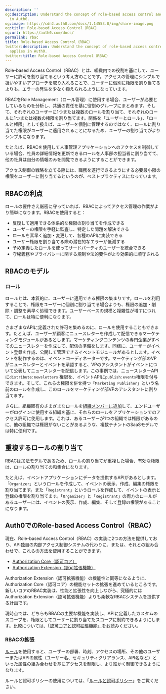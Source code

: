 ```yaml
---
description: ''
og:description: Understand the concept of role-based access control and how it applies
  in Auth0.
og:image: https://cdn2.auth0.com/docs/1.14553.0/img/share-image.png
og:title: Role-based Access Control（RBAC）
og:url: https://auth0.com/docs/
permalink: rbac
title: Role-based Access Control（RBAC）
twitter:description: Understand the concept of role-based access control and how it
  applies in Auth0.
twitter:title: Role-based Access Control（RBAC）
---
```


Role-based Access Control（RBAC）とは、組織内での役割を基にして、ユーザーに許可を割り当てるという考え方のことです。アクセスの管理にシンプルで扱いやすいアプローチを取り入れることで、ユーザーに個別に権限を割り当てるよりも、エラーの発生を少なく抑えられるようになっています。

RBACをRole Management（ロール管理）に使用する場合、ユーザーが必要としているものを分析し、共通の責任を基に役割のグループにまとめます。そして、それぞれのユーザーに1つまたは複数のロールを割り当て、それぞれのロールに1つまたは複数の権限を割り当てます。関係を「ユーザーとロール」、「ロールと権限」として扱えば、ユーザーを個別に管理するのではなく、ロールに割り当てた権限がユーザーに適用されることになるため、ユーザーの割り当てがよりシンプルになります。

たとえば、RBACを使用して人事管理アプリケーションへのアクセスを制御している場合、社員の詳細情報を更新できるロールを人事部の担当者に割り当てて、他の社員は自分の情報のみを閲覧できるようにすることができます。

アクセス制御の戦略を立てる際には、職務を遂行できるようにする必要最小限の権限をユーザーに割り当てるというのが、ベストプラクティスになっています。



## RBACの利点

ロールの要件さえ厳密に守っていれば、RBACによってアクセス管理の作業がより簡単になります。RBACを使用すると：

* 反復して適用できる体系的な権限の割り当てを作成できる
* ユーザーの権限を手軽に監査し、特定した問題を解決できる
* ロールを素早く追加・変更して、各種のAPIに実装できる
* ユーザー権限を割り当てる際の潜在的なエラーが低減する
* 予め定義したロールを使ってサードパーティのユーザーを統合できる
* 守秘義務やプライバシーに関する規制や法的要件がより効果的に順守される

## RBACのモデル

### ロール

ロールとは、本質的に、ユーザーに適用できる権限の集まりです。ロールを利用することで、権限をユーザーに個別に割り当てる場合よりも、権限の追加・削除・調整を素早く処理できます。ユーザーベースの規模と複雑性が増すにつれて、ロールは特に便利になります。

さまざまなAPIに定義された許可を集めるのに、ロールを使用することもできます。たとえば、ユーザーが顧客にニュースレターを作成して配信できるマーケティングモジュールがあるとします。マーケティングコンテンツの専門企業がすべてのニュースレターを作成して、配信の準備をします。同様に、ユーザーがイベント登録を作成、公開して管理できるイベントモジュールがあるとします。イベントを制作するのは、イベントコーディネーターです。マーケティング部のVPがニュースレターとイベントを承認すると、VPのアシスタントがイベントについて公表してニュースレターを配信します。この事例では、ニュースレターAPIに`distribute:newsletters` 権限を、イベントAPIに`publish:events`権限を付与できます。そして、これらの権限を併せ持つ「`Marketing Publisher`」という名前のロールを作成し、このロールをマーケティング部VPのアシスタントに割り当てます。

さらに、組織固有のさまざまなロールを[組織メンバーに追加](/organizations/add-member-roles)して、エンドユーザーがログインに使用する組織を基に、それらのロールをアプリケーションでのアクセス許可に使用します。これは、あるユーザーが1つの組織では権限があるのに、他の組織では権限がないことがあるような、複数テナントのSaaSモデルでは特に便利です。

## 重複するロールの割り当て

RBACは加法モデルであるため、ロールの割り当てが重複した場合、有効な権限は、ロールの割り当ての和集合になります。

たとえば、イベントアプリケーションにデータを提供するAPIがあるとします。「`Organizer`」というロールを作成して、イベントの表示、作成、編集の権限を割り当てます。また「`Registrant`」というロールを作成して、イベントの表示と登録の権限を割り当てます。「`Organizer`」と「`Registrant`」の両方のロールがあるユーザーには、イベントの表示、作成、編集、そして登録の権限があることになります。

## Auth0でのRole-based Access Control（RBAC）

現在、Role-based Access Control（RBAC）の実装に2つの方法を提供しており、API独自の内部アクセス制御システムの代わりに、または、それとの組み合わせで、これらの方法を使用することができます。

* [Authorization Core（認可コア）](/rbac/auth-core-features)
* [Authorization Extension（認可拡張機能）](/extensions/authorization-extension)

Authorization Extension（認可拡張機能）の機能性と同等になるように、Authorization Core（認可コア）の機能セットの拡張を進めているところです。新しいコアのRBAC実装は、性能と拡張性を向上しながら、究極的にはAuthorization Extension（認可拡張機能）よりも柔軟なRBACシステムを提供する計画です。

現時点では、どちらもRBACの主要な機能を実装し、APIに定義したカスタムのスコープを、権限としてユーザーに割り当てたスコープに制約できるようにします。比較については、[「認可コアと認可拡張機能」](/rbac/authorization-core-vs-authorization-extension)をお読みください。





### RBACの拡張

[ルール](/rules)を使用すると、ユーザーの部署、時刻、アクセスの場所、その他のユーザーまたはAPIの属性（ユーザー名、セキュリティクリアランス、API名など）といった属性の組み合わせを基にアクセスを制限し、より細かく制御できるようになります。

ルールと認可ポリシーの使用については、「[ルールと認可ポリシー](/authorization-policies/rules-for-authorization-policies)」をご覧ください。